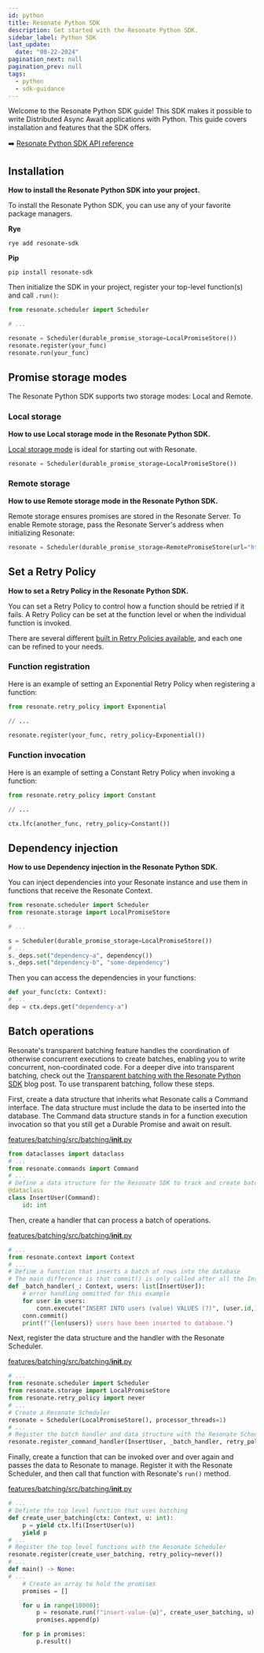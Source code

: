 ```yaml
---
id: python
title: Resonate Python SDK
description: Get started with the Resonate Python SDK.
sidebar_label: Python SDK
last_update:
  date: "08-22-2024"
pagination_next: null
pagination_prev: null
tags:
  - python
  - sdk-guidance
---
```


Welcome to the Resonate Python SDK guide!
This SDK makes it possible to write Distributed Async Await applications with Python.
This guide covers installation and features that the SDK offers.

➡️ [Resonate Python SDK API reference](https://resonatehq.github.io/resonate-sdk-py/)

## Installation

**How to install the Resonate Python SDK into your project.**

To install the Resonate Python SDK, you can use any of your favorite package managers.

**Rye**

```shell
rye add resonate-sdk
```

**Pip**

```shell
pip install resonate-sdk
```

Then initialize the SDK in your project, register your top-level function(s) and call `.run()`:

```python
from resonate.scheduler import Scheduler

# ...

resonate = Scheduler(durable_promise_storage=LocalPromiseStore())
resonate.register(your_func)
resonate.run(your_func)
```

## Promise storage modes

The Resonate Python SDK supports two storage modes: Local and Remote.

### Local storage

**How to use Local storage mode in the Resonate Python SDK.**

[Local storage mode](/concepts/durable-promise#local-storage) is ideal for starting out with Resonate.

```python
resonate = Scheduler(durable_promise_storage=LocalPromiseStore())
```

### Remote storage

**How to use Remote storage mode in the Resonate Python SDK.**

Remote storage ensures promises are stored in the Resonate Server.
To enable Remote storage, pass the Resonate Server's address when initializing Resonate:

```python
resonate = Scheduler(durable_promise_storage=RemotePromiseStore(url="http://localhost:8001"))
```

## Set a Retry Policy

**How to set a Retry Policy in the Resonate Python SDK.**

You can set a Retry Policy to control how a function should be retried if it fails.
A Retry Policy can be set at the function level or when the individual function is invoked.

There are several different [built in Retry Policies available](/concepts/failure-detection-and-recovery#retry-policies), and each one can be refined to your needs.

### Function registration

Here is an example of setting an Exponential Retry Policy when registering a function:

```python
from resonate.retry_policy import Exponential

// ...

resonate.register(your_func, retry_policy=Exponential())
```

### Function invocation

Here is an example of setting a Constant Retry Policy when invoking a function:

```python
from resonate.retry_policy import Constant

// ...

ctx.lfc(another_func, retry_policy=Constant())
```

## Dependency injection

**How to use Dependency injection in the Resonate Python SDK.**

You can inject dependencies into your Resonate instance and use them in functions that receive the Resonate Context.

```python
from resonate.scheduler import Scheduler
from resonate.storage import LocalPromiseStore

# ...

s = Scheduler(durable_promise_storage=LocalPromiseStore())
# ...
s._deps.set("dependency-a", dependency())
s._deps.set("dependency-b", "some-dependency")
```

Then you can access the dependencies in your functions:

```python
def your_func(ctx: Context):
# ...
dep = ctx.deps.get("dependency-a")
```

## Batch operations

Resonate's transparent batching feature handles the coordination of otherwise concurrent executions to create batches, enabling you to write concurrent, non-coordinated code.
For a deeper dive into transparent batching, check out the [Transparent batching with the Resonate Python SDK](https://blog.resonatehq.io/transparent-batching-with-the-resonate-python-sdk) blog post.
To use transparent batching, follow these steps.

First, create a data structure that inherits what Resonate calls a Command interface.
The data structure must include the data to be inserted into the database.
The Command data structure stands in for a function execution invocation so that you still get a Durable Promise and await on result.

<!--SNIPSTART examples-py-features-batching-init {"selectedLines":["1","6","16-19"]}-->

[features/batching/src/batching/**init**.py](https://github.com/resonatehq/examples-py/blob/branching-updates/features/batching/src/batching/__init__.py)

```py
from dataclasses import dataclass
# ...
from resonate.commands import Command
# ...
# Define a data structure for the Resonate SDK to track and create batches of
@dataclass
class InsertUser(Command):
    id: int
```

<!--SNIPEND-->

Then, create a handler that can process a batch of operations.

<!--SNIPSTART examples-py-features-batching-init {"selectedLines":["2", "21-28"]}-->

[features/batching/src/batching/**init**.py](https://github.com/resonatehq/examples-py/blob/branching-updates/features/batching/src/batching/__init__.py)

```py
# ...
from resonate.context import Context
# ...
# Define a function that inserts a batch of rows into the database
# The main difference is that commit() is only called after all the Insert statements are executed
def _batch_handler(_: Context, users: list[InsertUser]):
    # error handling ommitted for this example
    for user in users:
        conn.execute("INSERT INTO users (value) VALUES (?)", (user.id,))
    conn.commit()
    print(f"{len(users)} users have been inserted to database.")
```

<!--SNIPEND-->

Next, register the data structure and the handler with the Resonate Scheduler.

<!--SNIPSTART examples-py-features-batching-init {"selectedLines":["3-5","13-14", "38-39"]}-->

[features/batching/src/batching/**init**.py](https://github.com/resonatehq/examples-py/blob/branching-updates/features/batching/src/batching/__init__.py)

```py
# ...
from resonate.scheduler import Scheduler
from resonate.storage import LocalPromiseStore
from resonate.retry_policy import never
# ...
# Create a Resonate Scheduler
resonate = Scheduler(LocalPromiseStore(), processor_threads=1)
# ...
# Register the batch handler and data structure with the Resonate Scheduler
resonate.register_command_handler(InsertUser, _batch_handler, retry_policy=never())
```

<!--SNIPEND-->

Finally, create a function that can be invoked over and over again and passes the data to Resonate to manage.
Register it with the Resonate Scheduler, and then call that function with Resonate's `run()` method.

<!--SNIPSTART examples-py-features-batching-init {"selectedLines":["30-33", "35-36","41", "48-56"]}-->

[features/batching/src/batching/**init**.py](https://github.com/resonatehq/examples-py/blob/branching-updates/features/batching/src/batching/__init__.py)

```py
# ...
# Definte the top level function that uses batching
def create_user_batching(ctx: Context, u: int):
    p = yield ctx.lfi(InsertUser(u))
    yield p
# ...
# Register the top level functions with the Resonate Scheduler
resonate.register(create_user_batching, retry_policy=never())
# ...
def main() -> None:
# ...
    # Create an array to hold the promises
    promises = []

    for u in range(10000):
        p = resonate.run(f"insert-value-{u}", create_user_batching, u)
        promises.append(p)

    for p in promises:
        p.result()
```

